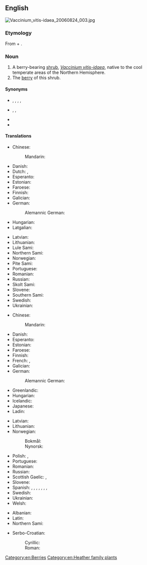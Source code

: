 ==English==
[[File:Vaccinium_vitis-idaea_20060824_003.jpg|thumb|right]]
{{wikipedia|vaccinium vitis-idaea}}
{{wikispecies|Vaccinium vitis-idaea}}

===Etymology===
From {{bor|en|sv|lingon||cowberry, lingonberry}} + {{m|en|berry}}.

===Noun===
{{en-noun|lingonberries}}

# A berry-bearing [[shrub]], ''[[Vaccinium vitis-idaea]]'', native to the cool temperate areas of the Northern Hemisphere.
# The [[berry]] of this shrub.

====Synonyms====
* {{sense|shrub}} {{l|en|lowbush cranberry}}, {{l|en|mountain bilberry}}, {{l|en|cowberry}}, {{l|en|foxberry}}, {{l|en|partridgeberry}}
* {{sense|berry}} {{l|en|cowberry}}, {{l|en|foxberry}}, {{l|en|partridgeberry}}
{{checksense|en}}
* {{l|en|csejka berry}}
* {{l|en|red whortleberry}}

====Translations====
{{trans-top|shrub}}
* Chinese:
*: Mandarin: {{t+|cmn|越橘|tr=yuèjú}}
* Danish: {{t|da|tyttebær|c}}
* Dutch: {{t|nl|rode bosbes|f}}, {{t+|nl|vossenbes|f}}
* Esperanto: {{t-needed|eo}}
* Estonian: {{t-needed|et}}
* Faroese: {{t|fo|vínbláber|n}}
* Finnish: {{t+|fi|puolukka}}
* Galician: {{t+|gl|arandeira vermella|f}}
* German: {{t+|de|Preiselbeere|f}}
*: Alemannic German: {{t|gsw|Grübli}}
* Hungarian: {{t|hu|vörös áfonya}}
* Latgalian: {{t|ltg|bryukline|f}}
{{trans-mid}}
* Latvian: {{t+|lv|brūklene|f}}
* Lithuanian: {{t-needed|lt}}
* Lule Sami: {{t|smj|jågŋå}}
* Northern Sami: {{t|se|jokŋa}}
* Norwegian: {{t|no|tyttebærlyng|m}}
* Pite Sami: {{t|sje|jågŋå}}
* Portuguese: {{t|pt|arando-vermelho|m}}
* Romanian: {{t+|ro|merișor|m}}
* Russian: {{t+|ru|брусни́ка|f}}
* Skolt Sami: {{t|sms|joŋŋ}}
* Slovene: {{t+|sl|brusnica|f}}
* Southern Sami: {{t|sma|joknge}}
* Swedish: {{t+|sv|lingon|n}}
* Ukrainian: {{t+|uk|брусни́ця|f}}
{{trans-bottom}}

{{trans-top|berry}}
* Chinese:
*: Mandarin: {{t+|cmn|越橘|tr=yuèjú}}
* Danish: {{t|da|tyttebær|n}}
* Esperanto: {{t|eo|ruĝa vakcinio}}
* Estonian: {{t-needed|et}}
* Faroese: {{t|fo|vínbláber|n}}
* Finnish: {{t+|fi|puolukka}}
* French: {{t+|fr|airelle rouge|m}}, {{t|fr|airelle vigne d'Ida|f}}
* Galician: {{t+|gl|arando vermello|m}}
* German: {{t+|de|Preiselbeere|f}}
*: Alemannic German: {{t|gsw|Grübli|n}}
* Greenlandic: {{t|kl|kimmernaq}}
* Hungarian: {{t|hu|vörös áfonya}}
* Icelandic: {{t|is|týtuber|n}}
* Japanese: {{t|ja|苔桃|tr=[[コケモモ]], kokemomo}}
* Ladin: {{t|lld|granëta|f}}
{{trans-mid}}
* Latvian: {{t-needed|lv}}
* Lithuanian: {{t|lt|bruknė|f}}
* Norwegian:
*: Bokmål: {{t+|no|tyttebær|n}}
*: Nynorsk: {{t+|nn|tytebær|n}}
* Polish: {{t+|pl|borówka brusznica|f}}, {{t|pl|borówka czerwona|f}}
* Portuguese: {{t|pt|arando-vermelho|m}}
* Romanian: {{t+|ro|merișor|n}}
* Russian: {{t+|ru|брусни́ка|f}}
* Scottish Gaelic: {{t|gd|dearc-fhraoich|f}}, {{t|gd|dearcag-fhraoich|f}}
* Slovene: {{t+|sl|brusnica|f}}
* Spanish: {{t|es|lingonberry|f}}, {{t|es|cowberry|f}}, {{t|es|lingonberi|f}}, {{t|es|cauberi|f}}, {{t|es|arándano silvestre|m}}, {{t|es|arándano ártico|m}}, {{t|es|foxberry|f}}, {{t|es|foxberi|f}}
* Swedish: {{t+|sv|lingon|n}}
* Ukrainian: {{t+|uk|брусни́ця|f}}
* Welsh: {{t|cy|llusaeronen y mynydd|f}}
{{trans-bottom}}

{{checktrans-top}}
* Albanian: {{t+check|sq|belush|m}}
* Latin: {{t-check|la|vaccinium|n}}
* Northern Sami: {{t-check|se|jokŋa}}
{{trans-mid}}
* Serbo-Croatian:
*: Cyrillic: {{t-check|sh|бру̀сница|f}}
*: Roman: {{t+check|sh|brùsnica|f}}
{{trans-bottom}}

[[Category:en:Berries]]
[[Category:en:Heather family plants]]